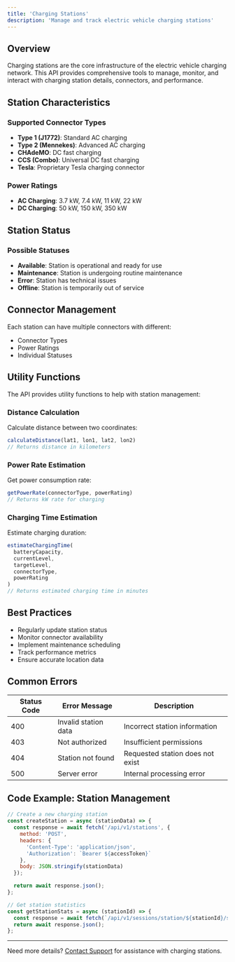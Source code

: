 ```yaml
---
title: 'Charging Stations'
description: 'Manage and track electric vehicle charging stations'
---
```


## Overview

Charging stations are the core infrastructure of the electric vehicle charging network. This API provides comprehensive tools to manage, monitor, and interact with charging station details, connectors, and performance.

## Station Characteristics

### Supported Connector Types
- **Type 1 (J1772)**: Standard AC charging
- **Type 2 (Mennekes)**: Advanced AC charging
- **CHAdeMO**: DC fast charging
- **CCS (Combo)**: Universal DC fast charging
- **Tesla**: Proprietary Tesla charging connector

### Power Ratings
- **AC Charging**: 3.7 kW, 7.4 kW, 11 kW, 22 kW
- **DC Charging**: 50 kW, 150 kW, 350 kW

## Station Status

### Possible Statuses
- **Available**: Station is operational and ready for use
- **Maintenance**: Station is undergoing routine maintenance
- **Error**: Station has technical issues
- **Offline**: Station is temporarily out of service

## Connector Management

Each station can have multiple connectors with different:
- Connector Types
- Power Ratings
- Individual Statuses

## Utility Functions

The API provides utility functions to help with station management:

### Distance Calculation
Calculate distance between two coordinates:
```javascript
calculateDistance(lat1, lon1, lat2, lon2)
// Returns distance in kilometers
```

### Power Rate Estimation
Get power consumption rate:
```javascript
getPowerRate(connectorType, powerRating)
// Returns kW rate for charging
```

### Charging Time Estimation
Estimate charging duration:
```javascript
estimateChargingTime(
  batteryCapacity, 
  currentLevel, 
  targetLevel, 
  connectorType, 
  powerRating
)
// Returns estimated charging time in minutes
```

## Best Practices

- Regularly update station status
- Monitor connector availability
- Implement maintenance scheduling
- Track performance metrics
- Ensure accurate location data

## Common Errors

| Status Code | Error Message | Description |
|------------|--------------|-------------|
| 400 | Invalid station data | Incorrect station information |
| 403 | Not authorized | Insufficient permissions |
| 404 | Station not found | Requested station does not exist |
| 500 | Server error | Internal processing error |

## Code Example: Station Management

```javascript
// Create a new charging station
const createStation = async (stationData) => {
  const response = await fetch('/api/v1/stations', {
    method: 'POST',
    headers: {
      'Content-Type': 'application/json',
      'Authorization': `Bearer ${accessToken}`
    },
    body: JSON.stringify(stationData)
  });

  return await response.json();
};

// Get station statistics
const getStationStats = async (stationId) => {
  const response = await fetch(`/api/v1/sessions/station/${stationId}/stats`);
  return await response.json();
};
```

---

Need more details? [Contact Support](/support) for assistance with charging stations.